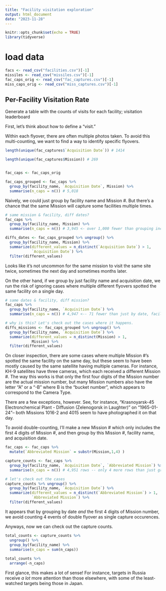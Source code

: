 ```yaml
---
title: "Facility visitation exploration"
output: html_document
date: "2023-11-28"
---
```


```r
knitr::opts_chunk$set(echo = TRUE)
library(tidyverse)
```

# load data
```r
facs <- read_csv("facilities.csv")[-1]
missiles <- read_csv("missiles.csv")[-1]
fac_caps_orig <- read_csv("fac_captures.csv")[-1]
miss_caps_orig <- read_csv("miss_captures.csv")[-1]
```

## Per-Facility Visitation Rate
Generate a table with the counts of visits for each facility; visitation leaderboard

First, let's think about how to define a "visit."

Within each flyover, there are often multiple photos taken. To avoid this multi-counting, we want to find a way to identify specific flyovers.
```r
length(unique(fac_captures$`Acquisition Date`)) # 1414

length(unique(fac_captures$Mission)) # 269


fac_caps <- fac_caps_orig

fac_caps_grouped <- fac_caps %>% 
  group_by(facility_name, `Acquisition Date`, Mission) %>%
  summarise(n_caps = n()) # 5,018
```

Naively, we could just group by facility name and Mission #. But there's a chance that the same Mission will capture some facilities multiple times.
```r
# same mission & facility, diff dates?
fac_caps %>% 
  group_by(facility_name, Mission) %>%
  summarise(n_caps = n()) # 3,945 <- over 1,000 fewer than grouping including Date also, implying the same Mission often photographs the same site on multiple different days

diffs_dates <- fac_caps_grouped %>% ungroup() %>%
  group_by(facility_name, Mission) %>%
  summarize(different_values = n_distinct(`Acquisition Date`) > 1,
            `Acquisition Date`) %>%
  filter(different_values)
```
Looks like it's not uncommon for the same mission to visit the same site twice, sometimes the next day and sometimes months later. 

On the other hand, if we group by just facility name and acquisition date, we run the risk of ignoring cases where multiple different flyovers spotted the same facility on a single day.
```r
# same dates & facility, diff mission?
fac_caps %>% 
  group_by(facility_name, `Acquisition Date`) %>%
  summarise(n_caps = n()) # 4,947 <-- 71 fewer than just by date, facility, *and* Mission, implying there are some cases where multiple missions photographed the same site on the same day.

# why is this? Let's check out the cases where it happens.
diffs_missions <- fac_caps_grouped %>% ungroup() %>%
  group_by(facility_name, `Acquisition Date`) %>%
  summarize(different_values = n_distinct(Mission) > 1,
            Mission) %>%
  filter(different_values)
```
On closer inspection, there are some cases where multiple Mission #'s spotted the same facility on the same day, but these seem to have been mostly caused by the same satellite having multiple cameras. For instance, KH-9 satellites have three cameras, which each received a different Mission #. The way this works is that only the first four digits of the Mission number are the actual mission number, but many Mission numbers also have the letter "A" or a "-B" where B is the "bucket number", which appears to correspond to the Camera Type.

There are a few exceptions, however. See, for instance, "Krasnoyarsk-45 Electronchemical Plant - Diffusion (Zelenogorsk in Laughter)" on "1965-01-24"-- both Missions 1016-2 and 4015 seem to have photographed it on that day.

To avoid double-counting, I'll make a new Mission # which only includes the first 4 digits of Mission #, and then group by this Mission #, facility name, and acquisition date.
```r
fac_caps <- fac_caps %>%
  mutate(`Abbreviated Mission` = substr(Mission,1,4) )

capture_counts <- fac_caps %>% 
  group_by(facility_name, `Acquisition Date`, `Abbreviated Mission`) %>%
  summarise(n_caps = n()) # 4,951 rows -- only 4 more rows than just grouping by name & date

# let's check out the cases
capture_counts %>% ungroup() %>%
  group_by(facility_name, `Acquisition Date`) %>%
  summarize(different_values = n_distinct(`Abbreviated Mission`) > 1,
            `Abbreviated Mission`) %>%
  filter(different_values)
```
It appears that by grouping by date *and* the first 4 digits of Mission number, we avoid counting 4 events of double flyover as single capture occurences.

Anyways, now we can check out the capture counts.
```r
total_counts <- capture_counts %>%
  ungroup() %>%
  group_by(facility_name) %>%
  summarise(n_caps = sum(n_caps))
  
total_counts %>%
  arrange(-n_caps)
```
First glance, this makes a lot of sense! For instance, targets in Russia receive *a lot* more attention than those elsewhere, with some of the least-watched targets being those in Japan.

